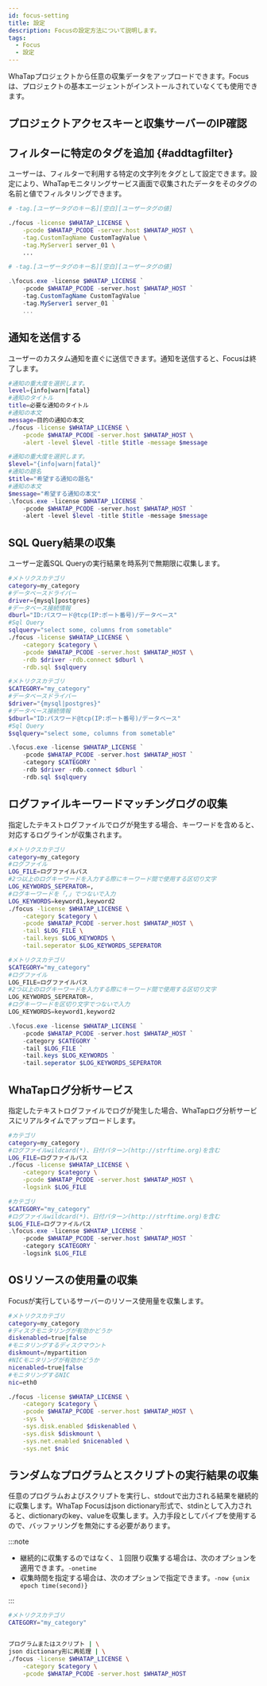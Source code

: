 ```yaml
---
id: focus-setting
title: 設定
description: Focusの設定方法について説明します。
tags:
  - Focus
  - 設定
---
```


WhaTapプロジェクトから任意の収集データをアップロードできます。Focusは、プロジェクトの基本エージェントがインストールされていなくても使用できます。

## プロジェクトアクセスキーと収集サーバーのIP確認


<Checkpakip />

## フィルターに特定のタグを追加 {#addtagfilter}

ユーザーは、フィルターで利用する特定の文字列をタグとして設定できます。設定により、WhaTapモニタリングサービス画面で収集されたデータをそのタグの名前と値でフィルタリングできます。

<Tabs groupId="operating-systems">
<TabItem value="lx" label="Linux Shell">

```bash title="SH" showLineNumbers {5,6}
# -tag.[ユーザータグのキー名][空白][ユーザータグの値]

./focus -license $WHATAP_LICENSE \
    -pcode $WHATAP_PCODE -server.host $WHATAP_HOST \
    -tag.CustomTagName CustomTagValue \
    -tag.MyServer1 server_01 \
    ...
```

</TabItem>
<TabItem value="wd" label="Windows Powershell">

```powershell title="Powersehll" showLineNumbers {5,6}
# -tag.[ユーザータグのキー名][空白][ユーザータグの値]

.\focus.exe -license $WHATAP_LICENSE `
    -pcode $WHATAP_PCODE -server.host $WHATAP_HOST `
    -tag.CustomTagName CustomTagValue `
    -tag.MyServer1 server_01 `
    ...
```

</TabItem>
</Tabs>

## 通知を送信する

ユーザーのカスタム通知を直ぐに送信できます。通知を送信すると、Focusは終了します。

<Tabs groupId="operating-systems">
<TabItem value="lx" label="Linux Shell">

```bash title="SH"
#通知の重大度を選択します。
level={info|warn|fatal}
#通知のタイトル
title=必要な通知のタイトル
#通知の本文
message=目的の通知の本文
./focus -license $WHATAP_LICENSE \
    -pcode $WHATAP_PCODE -server.host $WHATAP_HOST \
    -alert -level $level -title $title -message $message
```

</TabItem>
<TabItem value="wd" label="Windows Powershell">

```powershell title="Powersehll"
#通知の重大度を選択します。
$level="{info|warn|fatal}"
#通知の題名
$title="希望する通知の題名"
#通知の本文
$message="希望する通知の本文"
.\focus.exe -license $WHATAP_LICENSE `
    -pcode $WHATAP_PCODE -server.host $WHATAP_HOST `
    -alert -level $level -title $title -message $message
```

</TabItem>
</Tabs>

## SQL Query結果の収集

ユーザー定義SQL Queryの実行結果を時系列で無期限に収集します。

<Tabs groupId="operating-systems">
<TabItem value="lx" label="Linux Shell">

```bash title="SH"
#メトリクスカテゴリ
category=my_category
#データベースドライバー
driver={mysql|postgres}
#データベース接続情報
dburl="ID:パスワード@tcp(IP:ポート番号)/データベース"
#Sql Query
sqlquery="select some, columns from sometable"
./focus -license $WHATAP_LICENSE \
    -category $category \
    -pcode $WHATAP_PCODE -server.host $WHATAP_HOST \
    -rdb $driver -rdb.connect $dburl \
    -rdb.sql $sqlquery
```

</TabItem>
<TabItem value="wd" label="Windows Powershell">

```powershell title="Powersehll"
#メトリクスカテゴリ
$CATEGORY="my_category"
#データベースドライバー
$driver="{mysql|postgres}"
#データベース接続情報
$dburl="ID:パスワード@tcp(IP:ポート番号)/データベース"
#Sql Query
$sqlquery="select some, columns from sometable"

.\focus.exe -license $WHATAP_LICENSE `
    -pcode $WHATAP_PCODE -server.host $WHATAP_HOST `
    -category $CATEGORY `
    -rdb $driver -rdb.connect $dburl `
    -rdb.sql $sqlquery
```

</TabItem>
</Tabs>

## ログファイルキーワードマッチングログの収集

指定したテキストログファイルでログが発生する場合、キーワードを含めると、対応するログラインが収集されます。

<Tabs groupId="operating-systems">
<TabItem value="lx" label="Linux Shell">

```bash title="SH"
#メトリクスカテゴリ
category=my_category
#ログファイル
LOG_FILE=ログファイルパス
#2つ以上のログキーワードを入力する際にキーワード間で使用する区切り文字
LOG_KEYWORDS_SEPERATOR=,
#ログキーワードを「,」でつないで入力
LOG_KEYWORDS=keyword1,keyword2
./focus -license $WHATAP_LICENSE \
    -category $category \
    -pcode $WHATAP_PCODE -server.host $WHATAP_HOST \
    -tail $LOG_FILE \
    -tail.keys $LOG_KEYWORDS \
    -tail.seperator $LOG_KEYWORDS_SEPERATOR
```

</TabItem>
<TabItem value="wd" label="Windows Powershell">

```powershell title="Powersehll"
#メトリクスカテゴリ
$CATEGORY="my_category"
#ログファイル
LOG_FILE=ログファイルパス
#2つ以上のログキーワードを入力する際にキーワード間で使用する区切り文字
LOG_KEYWORDS_SEPERATOR=,
#ログキーワードを区切り文字でつないで入力
LOG_KEYWORDS=keyword1,keyword2

.\focus.exe -license $WHATAP_LICENSE `
    -pcode $WHATAP_PCODE -server.host $WHATAP_HOST `
    -category $CATEGORY `
    -tail $LOG_FILE `
    -tail.keys $LOG_KEYWORDS `
    -tail.seperator $LOG_KEYWORDS_SEPERATOR
```

</TabItem>
</Tabs>

## WhaTapログ分析サービス

指定したテキストログファイルでログが発生した場合、WhaTapログ分析サービスにリアルタイムでアップロードします。

<Tabs groupId="operating-systems">
<TabItem value="lx" label="Linux Shell">

```bash title="SH"
#カテゴリ
category=my_category
#ログファイルwildcard(*)、日付パターン(http://strftime.org)を含む
LOG_FILE=ログファイルパス
./focus -license $WHATAP_LICENSE \
    -category $category \
    -pcode $WHATAP_PCODE -server.host $WHATAP_HOST \
    -logsink $LOG_FILE
```

</TabItem>
<TabItem value="wd" label="Windows Powershell">

```powershell title="Powersehll"
#カテゴリ
$CATEGORY="my_category"
#ログファイルwildcard(*)、日付パターン(http://strftime.org)を含む
$LOG_FILE=ログファイルパス
.\focus.exe -license $WHATAP_LICENSE `
    -pcode $WHATAP_PCODE -server.host $WHATAP_HOST `
    -category $CATEGORY `
    -logsink $LOG_FILE
```

</TabItem>
</Tabs>

## OSリソースの使用量の収集

Focusが実行しているサーバーのリソース使用量を収集します。

```bash title='Linux Shell'
#メトリクスカテゴリ
category=my_category
#ディスクモニタリングが有効かどうか
diskenabled=true|false
#モニタリングするディスクマウント
diskmount=/mypartition
#NICモニタリングが有効かどうか
nicenabled=true|false
#モニタリングするNIC
nic=eth0

./focus -license $WHATAP_LICENSE \
    -category $category \
    -pcode $WHATAP_PCODE -server.host $WHATAP_HOST \
    -sys \
    -sys.disk.enabled $diskenabled \
    -sys.disk $diskmount \
    -sys.net.enabled $nicenabled \
    -sys.net $nic
```

## ランダムなプログラムとスクリプトの実行結果の収集

任意のプログラムおよびスクリプトを実行し、stdoutで出力される結果を継続的に収集します。WhaTap Focusはjson dictionary形式で、stdinとして入力されると、dictionaryのkey、valueを収集します。入力手段としてパイプを使用するので、バッファリングを無効にする必要があります。

:::note

- 継続的に収集するのではなく、１回限り収集する場合は、次のオプションを適用できます。`-onetime`
- 収集時間を指定する場合は、次のオプションで指定できます。`-now {unix epoch time(second)}`

:::

```bash title='Linux Shell'
#メトリクスカテゴリ
CATEGORY="my_category"


プログラムまたはスクリプト | \
json dictionary形に再処理 | \
./focus -license $WHATAP_LICENSE \
    -category $category \
    -pcode $WHATAP_PCODE -server.host $WHATAP_HOST
```


<Topcollectcpumemory />
